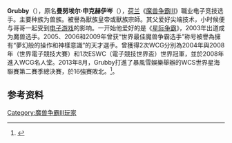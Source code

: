 {{Infobox Pro Gaming player
| ID = Grubby
| image = Manuel "Grubby" Schenkhuizen.jpg
| caption = 
| birth_date = {{birth date and age|df=yes|1986|5|11}}
| name = 曼努埃尔·申克赫伊岑
| status = 活躍
| hometown = [[荷蘭|荷蘭]][[尼沃海恩|尼沃海恩]]
| nationality = {{NED}}
| leagues =
| games = 《[[魔獸爭霸III：混亂之治|魔獸爭霸III：混亂之治]]》<br />《[[星海爭霸II：自由之翼|星海爭霸II：自由之翼]]》<br />《[[暴雪英霸|暴雪英霸]]》
| coach =
| website =
| years1 = –
| team1 = {{link-en|4Kings|4Kings}}
| years2 = 2008–2009
| team2 = {{link-en|MeetYourMakers|MeetYourMakers}}
| years3 = 2009–2011
| team3 = [[Evil_Geniuses|Evil Geniuses]]
| years4 = 2011–present
| team4 = 無所屬
}}
'''Grubby'''（{{bd|1986年|5月11日||}}），原名'''曼努埃尔·申克赫伊岑'''（{{lang-nl|Manuel Schenkhuizen}}），[[荷兰|荷兰]]《[[魔兽争霸III|魔兽争霸III]]》職业电子竞技选手。主要种族为兽族。被譽為獸族皇帝或獸族宗師。其父爱好尖端技术，小时候便与哥哥一起受到[[电子游戏|电子游戏]]的影响。一开始他爱好的是《[[星际争霸|星际争霸]]》，2003年出道成为魔兽选手。2005、2006和2009年曾获“世界最佳魔兽争霸选手”称号被譽為擁有“夢幻般的操作和神樣意識”的天才選手。曾獲得2次WCG分別為2004年與2008年（世界電子競技大賽）和1次ESWC（電子競技世界盃）世界冠軍，並於2008年進入WCG名人堂。2013年8月，Grubby打進了暴風雪娛樂舉辦的WCS世界星海聯賽第二賽季總決賽，於16強賽敗北。<ref>{{Cite web |url=http://news.sina.com.cn/s/sd/2009-12-14/145319257147.shtml |title=“兽王”Grubby |accessdate=2011-03-20 |archive-date=2019-09-18 |archive-url=https://web.archive.org/web/20190918040146/http://news.sina.com.cn/s/sd/2009-12-14/145319257147.shtml |dead-url=no }}</ref>。

==参考资料==
{{reflist}}

[[Category:魔兽争霸III玩家|Category:魔兽争霸III玩家]]